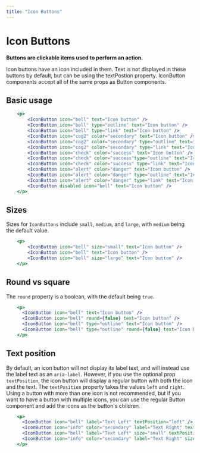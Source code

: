 ```yaml
---
title: "Icon Buttons"
---
```


# Icon Buttons

**Buttons are clickable items used to perform an action.**

Icon buttons have an icon included in them.  Text is not displayed in these buttons by default, but can be using the textPostion property.
IconButton components accept all of the same props as Button components.

## Basic usage

```.jsx
    <p>
        <IconButton icon="bell" text="Icon button" />
        <IconButton icon="bell" type="outline" text="Icon button" />
        <IconButton icon="bell" type="link" text="Icon button" />
        <IconButton icon="cog2" color="secondary" text="Icon button" />
        <IconButton icon="cog2" color="secondary" type="outline" text="Icon button" />
        <IconButton icon="cog2" color="secondary" type="link" text="Icon button" />
        <IconButton icon="check" color="success" text="Icon button" />
        <IconButton icon="check" color="success"type="outline" text="Icon button" />
        <IconButton icon="check" color="success" type="link" text="Icon button" />
        <IconButton icon="alert" color="danger" text="Icon button" />
        <IconButton icon="alert" color="danger" type="outline" text="Icon button" />
        <IconButton icon="alert" color="danger" type="link" text="Icon button" />
        <IconButton disabled icon="bell" text="Icon button" />
    </p>
```

## Sizes

Sizes for `IconButtons` include `small`, `medium`, and `large`, with `medium` being the default value.

```.jsx
    <p>
        <IconButton icon="bell" size="small" text="Icon button" />
        <IconButton icon="bell" text="Icon button" />
        <IconButton icon="bell" size="large" text="Icon button" />
    </p>
```

## Round vs square

The `round` property is a boolean, with the default being `true`.

```.jsx
    <p>
      <IconButton icon="bell" text="Icon button" />
      <IconButton icon="bell" round={false} text="Icon button" />
      <IconButton icon="bell" type="outline" text="Icon button" />
      <IconButton icon="bell" type="outline" round={false} text="Icon button" />
    </p>
```

## Text position

By default, an icon button will not display its label text, and will instead use the label text as an `aria-label`.
However, if you use the optional prop `textPosition`, the icon button will display a regular button with both the icon and the text.
The `textPosition` property takes the values `left` and `right`.  Using a button with more than one icon is not recommended,
but if you want to have a button with multiple icons, you can use the regular Button component and add the icons as the button's children.

```.jsx
    <p>
      <IconButton icon="bell" label="Text Left" textPosition="left" />
      <IconButton icon="info" color="secondary" label="Text Right" textPosition="right" />
      <IconButton icon="bell" label="Text Left" size="small" textPosition="left" />
      <IconButton icon="info" color="secondary" label="Text Right" size="large" textPosition="right" />
    </p>
```

